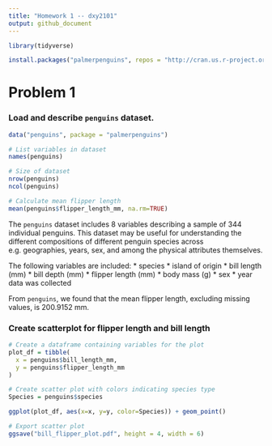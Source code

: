 ```yaml
---
title: "Homework 1 -- dxy2101"
output: github_document
---
```



```r
library(tidyverse)
```

```r
install.packages("palmerpenguins", repos = "http://cran.us.r-project.org")
```

# Problem 1

### Load and describe `penguins` dataset.

```r
data("penguins", package = "palmerpenguins")

# List variables in dataset
names(penguins)

# Size of dataset
nrow(penguins)
ncol(penguins)

# Calculate mean flipper length
mean(penguins$flipper_length_mm, na.rm=TRUE)
```

The `penguins` dataset includes 8 variables describing a sample of 344 individual penguins. This dataset may be useful for understanding the different compositions of different penguin species across e.g. geographies, years, sex, and among the physical attributes themselves. 

The following variables are included:
* species
* island of origin
* bill length (mm)
* bill depth (mm)
* flipper length (mm)
* body mass (g)
* sex
* year data was collected

From `penguins`, we found that the mean flipper length, excluding missing values, is 200.9152 mm.

### Create scatterplot for flipper length and bill length

```r
# Create a dataframe containing variables for the plot
plot_df = tibble(
  x = penguins$bill_length_mm,
  y = penguins$flipper_length_mm
)

# Create scatter plot with colors indicating species type
Species = penguins$species

ggplot(plot_df, aes(x=x, y=y, color=Species)) + geom_point()

# Export scatter plot
ggsave("bill_flipper_plot.pdf", height = 4, width = 6)
```
